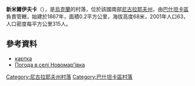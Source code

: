 {{coord|47|10|33|N|32|21|34|E|scale:100000|display=title}}

'''新米爾伊夫卡'''（{{lang-uk|Новомар'ївка}}），是[[烏克蘭|烏克蘭]]的村落，位於該國南部[[尼古拉耶夫州|尼古拉耶夫州]]，由[[巴什坦卡區|巴什坦卡區]]負責管轄，始建於1867年，面積0.2平方公里，海拔高度68米，2001年人口63，人口密度每平方公里315人。

==參考資料==
* [http://gska2.rada.gov.ua/pls/z7502/A005?rf7571=21783 картка]{{dead link|date=2017年12月 |bot=InternetArchiveBot |fix-attempted=yes }}
* [http://weather.in.ua/ua/nikolaevskaja/17708 Погода в селі Новомар'ївка] {{Wayback|url=http://weather.in.ua/ua/nikolaevskaja/17708 |date=20160607015924 }}

[[Category:尼古拉耶夫州村落|Category:尼古拉耶夫州村落]]
[[Category:巴什坦卡區村落|Category:巴什坦卡區村落]]


{{Mykolaiv-geo-stub}}